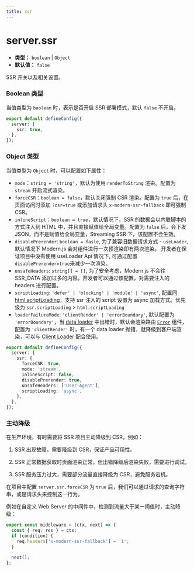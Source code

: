 ```yaml
---
title: ssr
---
```


# server.ssr

- **类型：** `boolean` | `Object`
- **默认值：** `false`

SSR 开关以及相关设置。

### Boolean 类型

当值类型为 `boolean` 时，表示是否开启 SSR 部署模式，默认 `false` 不开启。

```ts title="modern.config.ts"
export default defineConfig({
  server: {
    ssr: true,
  },
});
```

### Object 类型

当值类型为 `Object` 时，可以配置如下属性：

- `mode`：`string = 'string'`，默认为使用 `renderToString` 渲染。配置为 `stream` 开启流式渲染。
- `forceCSR`：`boolean = false`，默认关闭强制 CSR 渲染。配置为 `true` 后，在页面访问时添加 `?csr=true` 或添加请求头 `x-modern-ssr-fallback` 即可强制 CSR。
- `inlineScript`：`boolean = true`，默认情况下，SSR 的数据会以内联脚本的方式注入到 HTML 中，并且直接赋值给全局变量。配置为 `false` 后，会下发 JSON，而不是赋值给全局变量，Streaming SSR 下，该配置不会生效。
- `disablePrerender`: `boolean = fasle`, 为了兼容旧数据请求方式 - `useLoader`, 默认情况下 Modern.js 会对组件进行一次预渲染即有两次渲染。
  开发者在保证项目中没有使用 useLoader Api 情况下, 可通过配置 `disablePrerender=true`来减少一次渲染。
- `unsafeHeaders`: `string[] = []`, 为了安全考虑，Modern.js 不会往 SSR_DATA 添加过多的内容。开发者可以通过该配置，对需要注入的 headers 进行配置。
- `scriptLoading`: `'defer' | 'blocking' | 'module' | 'async'`, 配置同 [html.scriptLoading](/configure/app/html/script-loading)，支持 ssr 注入的 script 设置为 async 加载方式。优先级为 `ssr.scriptLoading` > `html.scriptLoading`
- `loaderFailureMode`: `'clientRender' | 'errorBoundary'`, 默认配置为 `'errorBoundary'`，当 [data loader](/guides/basic-features/data/data-fetch.html#data-loader推荐) 中出错时，默认会渲染路由 [`Error`](/guides/basic-features/routes.html#错误处理) 组件，
配置为 `'clientRender'` 时，有一个 data loader 抛错，就降级到客户端渲染，可以与 [Client Loader](/guides/basic-features/data/data-fetch.html#client-loader) 配合使用。

```ts title="modern.config.ts"
export default defineConfig({
  server: {
    ssr: {
      forceCSR: true,
      mode: 'stream',
      inlineScript: false,
      disablePrerender: true,
      unsafeHeaders: ['User-Agent'],
      scriptLoading: 'async',
    },
  },
});
```

### 主动降级

在生产环境，有时需要将 SSR 项目主动降级到 CSR，例如：

1. SSR 出现故障，需要降级到 CSR，保证产品可用性。

2. SSR 正常数据获取时页面渲染正常，但出错降级后渲染失败，需要进行调试。

3. SSR 服务压力过大，需要部分流量直接降级为 CSR，避免服务宕机。

在项目中配置 `server.ssr.forceCSR` 为 `true` 后，我们可以通过请求的查询字符串，或是请求头来控制这一行为。

例如在自定义 Web Server 的中间件中，检测到流量大于某一阈值时，主动降级：

```ts title="server/index.ts"
export const middleware = (ctx, next) => {
  const { req, res } = ctx;
  if (condition) {
    req.headers['x-modern-ssr-fallback'] = '1';
  }

  next();
};
```
